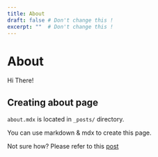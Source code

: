 ```yaml
---
title: About
draft: false # Don't change this !
excerpt: ""  # Don't change this !
---
```


# About

Hi There!

## Creating about page

`about.mdx` is located in `_posts/` directory.

You can use markdown & mdx to create this page.

Not sure how? Please refer to this [post](https://gatsby-blog-mdx.now.sh/2020/05/3-create-post#about-page)